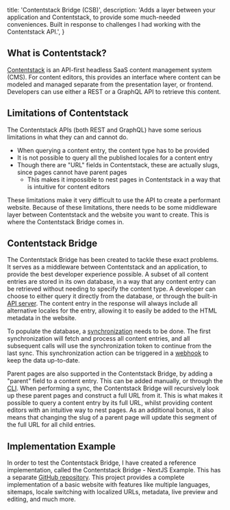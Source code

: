   title: 'Contentstack Bridge (CSB)',
  description:
    'Adds a layer between your application and Contentstack, to provide some much-needed conveniences. Built in response to challenges I had working with the Contentstack API.',
}

## What is Contentstack?

[Contentstack](https://www.contentstack.com/platforms/headless-cms) is an API-first headless SaaS content management system (CMS).
For content editors, this provides an interface where content can
be modeled and managed separate from the presentation layer, or frontend.
Developers can use either a REST or a GraphQL API to retrieve this content.

## Limitations of Contentstack

The Contentstack APIs (both REST and GraphQL) have some
serious limitations in what they can and cannot do.

- When querying a content entry, the content type has to be provided
- It is not possible to query all the published locales for a content entry
- Though there are "URL" fields in Contentstack, these are actually slugs, since pages cannot have parent pages
  - This makes it impossible to nest pages in Contentstack in a way that is intuitive for content editors

These limitations make it very difficult to use the API to create a performant website.
Because of these limitations, there needs to be some
middleware layer between Contentstack and the website you want to create.
This is where the Contentstack Bridge comes in.

## Contentstack Bridge

The Contentstack Bridge has been created to tackle these exact problems.
It serves as a middleware between Contentstack and an application,
to provide the best developer experience possible.
A subset of all content entries are stored in its own database,
in a way that any content entry can be retrieved without needing to specify the content type.
A developer can choose to either query it directly from the database,
or through the built-in [API server](https://dobefu.github.io/csb/api-server/index.html).
The content entry in the response will always include all alternative locales for the entry,
allowing it to easily be added to the HTML metadata in the website.

To populate the database, a [synchronization](https://www.contentstack.com/docs/developers/apis/content-delivery-api#synchronization) needs to be done.
The first synchronization will fetch and process all content entries,
and all subsequent calls will use the synchronization token to continue from the last sync.
This synchronization action can be triggered in a [webhook](https://www.contentstack.com/docs/developers/set-up-webhooks/about-webhooks) to keep the data up-to-date.

Parent pages are also supported in the Contentstack Bridge, by adding a "parent" field to a content entry.
This can be added manually, or through the [CLI](https://dobefu.github.io/csb/cli/index.html).
When performing a sync, the Contentstack Bridge will recursively
look up these parent pages and construct a full URL from it.
This is what makes it possible to query a content entry by its full URL,
whilst providing content editors with an intuitive way to nest pages.
As an additional bonus, it also means that changing the slug of a parent page
will update this segment of the full URL for all child entries.

## Implementation Example

In order to test the Contentstack Bridge, I have created a
reference implementation, called the Contentstack Bridge - NextJS Example.
This has a separate [GitHub repository](https://github.com/Dobefu/csb-example-nextjs).
This project provides a complete implementation of a basic website with features
like multiple languages, sitemaps, locale switching with localized URLs,
metadata, live preview and editing, and much more.
